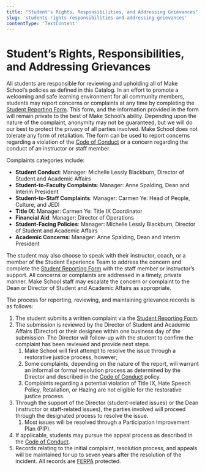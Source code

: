 ```yaml
---
title: "Student's Rights, Responsibilities, and Addressing Grievances"
slug: 'students-rights-responsibilities-and-addressing-grievances'
contentType: 'TextContent'
---
```


# Student’s Rights, Responsibilities, and Addressing Grievances

All students are responsible for reviewing and upholding all of Make School’s policies as defined in
this Catalog. In an effort to promote a welcoming and safe learning environment for all community
members, students may report concerns or complaints at any time by completing the
[Student Reporting Form](http://make.sc/student-reporting-form). This form, and the information
provided in the form will remain private to the best of Make School’s ability. Depending upon the
nature of the complaint, anonymity may not be guaranteed, but we will do our best to protect the
privacy of all parties involved. Make School does not tolerate any form of retaliation. The form can
be used to report concerns regarding a violation of the
[Code of Conduct](/student-conduct-policies/code-of-conduct-equity-inclusion) or a concern regarding
the conduct of an instructor or staff member.

Complaints categories include:

- **Student Conduct**: Manager: Michelle Lessly Blackburn, Director of Student and Academic Affairs
- **Student-to-Faculty Complaints**: Manager: Anne Spalding, Dean and Interim President
- **Student-to-Staff Complaints**: Manager: Carmen Ye: Head of People, Culture, and JEDI
- **Title IX**: Manager: Carmen Ye: Title IX Coordinator
- **Financial Aid**: Manager: Director of Operations
- **Student-Facing Policies**: Manager: Michelle Lessly Blackburn, Director of Student and Academic
  Affairs
- **Academic Concerns**: Manager: Anne Spalding, Dean and Interim President

The student may also choose to speak with their instructor, coach, or a member of the Student
Experience Team to address the concern and complete the
[Student Reporting Form](http://make.sc/student-reporting-form) with the staff member or
instructor’s support. All concerns or complaints are addressed in a timely, private manner. Make
School staff may escalate the concern or complaint to the Dean or Director of Student and Academic
Affairs as appropriate.

The process for reporting, reviewing, and maintaining grievance records is as follows:

1. The student submits a written complaint via the
   [Student Reporting Form](http://make.sc/student-reporting-form).
2. The submission is reviewed by the Director of Student and Academic Affairs (Director) or their
   designee within one business day of the submission. The Director will follow-up with the student
   to confirm the complaint has been reviewed and provide next steps.
   1. Make School will first attempt to resolve the issue through a restorative justice process,
      however;
   2. Some complaints, depending on the nature of the report, will warrant an informal or formal
      resolution process as determined by the Director and described in the
      [Code of Conduct](/student-conduct-policies/code-of-conduct-equity-inclusion) policy.
   3. Complaints regarding a potential violation of Title IX, Hate Speech Policy, Retaliation, or
      Hazing are not eligible for the restorative justice process.
3. Through the support of the Director (student-related issues) or the Dean (instructor or
   staff-related issues), the parties involved will proceed through the designated process to
   resolve the issue.
   1. Most issues will be resolved through a Participation Improvement Plan (PIP).
4. If applicable, students may pursue the appeal process as described in the
   [Code of Conduct](/student-conduct-policies/code-of-conduct-equity-inclusion).
5. Records relating to the initial complaint, resolution process, and appeals will be maintained for
   up to seven years after the resolution of the incident. All records are
   [FERPA](/academic-and-educational-program-information/academic-policies) protected.
